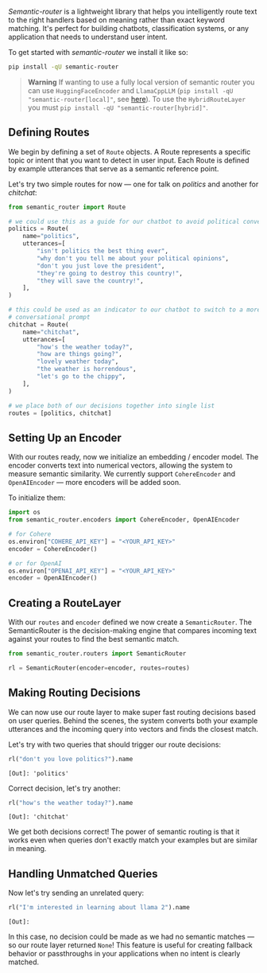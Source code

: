*Semantic-router* is a lightweight library that helps you intelligently route text to the right handlers based on meaning rather than exact keyword matching. It's perfect for building chatbots, classification systems, or any application that needs to understand user intent.

To get started with *semantic-router* we install it like so:

```bash
pip install -qU semantic-router
```

> **Warning**
> If wanting to use a fully local version of semantic router you can use `HuggingFaceEncoder` and `LlamaCppLLM` (`pip install -qU "semantic-router[local]"`, see [here](../user-guide/guides/local-execution)). To use the `HybridRouteLayer` you must `pip install -qU "semantic-router[hybrid]"`.

## Defining Routes

We begin by defining a set of `Route` objects. A Route represents a specific topic or intent that you want to detect in user input. Each Route is defined by example utterances that serve as a semantic reference point.

Let's try two simple routes for now — one for talk on *politics* and another for *chitchat*:

```python
from semantic_router import Route

# we could use this as a guide for our chatbot to avoid political conversations
politics = Route(
    name="politics",
    utterances=[
        "isn't politics the best thing ever",
        "why don't you tell me about your political opinions",
        "don't you just love the president",
        "they're going to destroy this country!",
        "they will save the country!",
    ],
)

# this could be used as an indicator to our chatbot to switch to a more
# conversational prompt
chitchat = Route(
    name="chitchat",
    utterances=[
        "how's the weather today?",
        "how are things going?",
        "lovely weather today",
        "the weather is horrendous",
        "let's go to the chippy",
    ],
)

# we place both of our decisions together into single list
routes = [politics, chitchat]
```

## Setting Up an Encoder

With our routes ready, now we initialize an embedding / encoder model. The encoder converts text into numerical vectors, allowing the system to measure semantic similarity. We currently support `CohereEncoder` and `OpenAIEncoder` — more encoders will be added soon.

To initialize them:

```python
import os
from semantic_router.encoders import CohereEncoder, OpenAIEncoder

# for Cohere
os.environ["COHERE_API_KEY"] = "<YOUR_API_KEY>"
encoder = CohereEncoder()

# or for OpenAI
os.environ["OPENAI_API_KEY"] = "<YOUR_API_KEY>"
encoder = OpenAIEncoder()
```

## Creating a RouteLayer

With our `routes` and `encoder` defined we now create a `SemanticRouter`. The SemanticRouter is the decision-making engine that compares incoming text against your routes to find the best semantic match.

```python
from semantic_router.routers import SemanticRouter

rl = SemanticRouter(encoder=encoder, routes=routes)
```

## Making Routing Decisions

We can now use our route layer to make super fast routing decisions based on user queries. Behind the scenes, the system converts both your example utterances and the incoming query into vectors and finds the closest match.

Let's try with two queries that should trigger our route decisions:

```python
rl("don't you love politics?").name
```

```
[Out]: 'politics'
```

Correct decision, let's try another:

```python
rl("how's the weather today?").name
```

```
[Out]: 'chitchat'
```

We get both decisions correct! The power of semantic routing is that it works even when queries don't exactly match your examples but are similar in meaning.

## Handling Unmatched Queries

Now let's try sending an unrelated query:

```python
rl("I'm interested in learning about llama 2").name
```

```
[Out]:
```

In this case, no decision could be made as we had no semantic matches — so our route layer returned `None`! This feature is useful for creating fallback behavior or passthroughs in your applications when no intent is clearly matched.